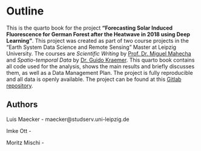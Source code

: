 # Outline {.unnumbered}

This is the quarto book for the project **"Forecasting Solar Induced Fluorescence for German Forest after the Heatwave in 2018 using Deep Learning"**. 
This project was created as part of two course projects in the "Earth System Data Science and Remote Sensing" Master at Leipzig University. The courses are *Scientific Writing* by [Prof. Dr. Miguel Mahecha](https://www.uni-leipzig.de/personenprofil/mitarbeiter/prof-dr-miguel-mahecha) and *Spatio-temporal Data* by [Dr. Guido Kraemer](https://www.uni-leipzig.de/personenprofil/mitarbeiter/dr-guido-kraemer). This quarto book contains all code used for the analysis, shows the main results and briefly discusses them, as well as a Data Management Plan. The project is fully reproducible and all data is openly available. The project can be found at this [Gitlab repository](https://git.sc.uni-leipzig.de/ss2024-12-geo-m-ds02/sif-prediction).



## Authors

Luis Maecker - maecker@studserv.uni-leipzig.de

Imke Ott - 

Moritz Mischi - 

